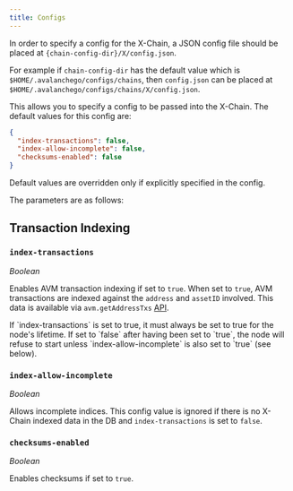 ```yaml
---
title: Configs
---
```


In order to specify a config for the X-Chain, a JSON config file should be
placed at `{chain-config-dir}/X/config.json`.

For example if `chain-config-dir` has the default value which is
`$HOME/.avalanchego/configs/chains`, then `config.json` can be placed at
`$HOME/.avalanchego/configs/chains/X/config.json`.

This allows you to specify a config to be passed into the X-Chain. The default
values for this config are:

```json
{
  "index-transactions": false,
  "index-allow-incomplete": false,
  "checksums-enabled": false
}
```

Default values are overridden only if explicitly specified in the config.

The parameters are as follows:

## Transaction Indexing

### `index-transactions`

_Boolean_

Enables AVM transaction indexing if set to `true`.
When set to `true`, AVM transactions are indexed against the `address` and
`assetID` involved. This data is available via `avm.getAddressTxs`
[API](/api-reference/x-chain/api#avmgetaddresstxs).

<Callout title="Note">
If `index-transactions` is set to true, it must always be set to true
for the node's lifetime. If set to `false` after having been set to `true`, the
node will refuse to start unless `index-allow-incomplete` is also set to `true`
(see below).
</Callout>

### `index-allow-incomplete`

_Boolean_

Allows incomplete indices. This config value is ignored if there is no X-Chain indexed data in the DB and
`index-transactions` is set to `false`.

### `checksums-enabled`

_Boolean_

Enables checksums if set to `true`.
